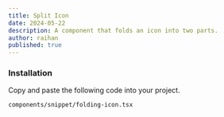 ```yaml
---
title: Split Icon
date: 2024-05-22
description: A component that folds an icon into two parts.
author: raihan
published: true
---
```


<ComponentPreview name="folding-icon-demo" />

<Steps>

### Installation

Copy and paste the following code into your project.

```text
components/snippet/folding-icon.tsx
```

<ComponentSource name="folding-icon" />

</Steps>
